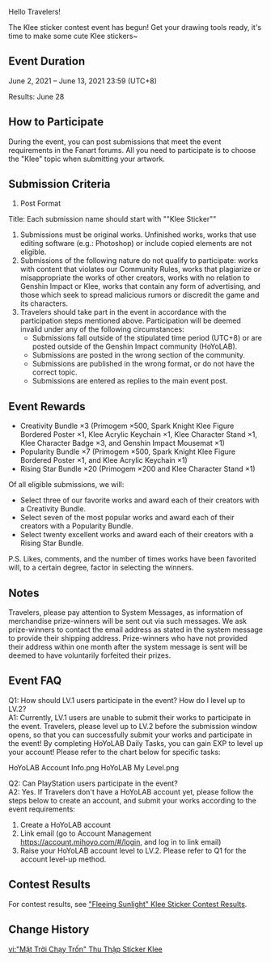 {{Event
|name              = "Fleeing Sunlight" Klee Sticker Contest Event
|image             = Fleeing Sunlight Klee Sticker Contest Event.png
|type              = Web
|type2             = Fanart
|time_known        = yes
|time_start        = 2021-06-02
|time_start_offset = GMT+8
|time_end          = 2021-06-13 23:59:59
|time_end_offset   = GMT+8
|link              = https://www.hoyolab.com/article/402246
|link2             = https://www.hoyolab.com/article_pre/2233
|link2name         = Contest Results
}}

Hello Travelers!

The Klee sticker contest event has begun! Get your drawing tools ready, it's time to make some cute Klee stickers~

==Event Duration==
June 2, 2021 – June 13, 2021 23:59 (UTC+8)

Results: June 28

==How to Participate==
During the event, you can post submissions that meet the event requirements in the Fanart forums. All you need to participate is to choose the "Klee" topic when submitting your artwork.

==Submission Criteria==
#Post Format
Title: Each submission name should start with ""Klee Sticker""
#Submissions must be original works. Unfinished works, works that use editing software (e.g.: Photoshop) or include copied elements are not eligible.
#Submissions of the following nature do not qualify to participate: works with content that violates our Community Rules, works that plagiarize or misappropriate the works of other creators, works with no relation to Genshin Impact or Klee, works that contain any form of advertising, and those which seek to spread malicious rumors or discredit the game and its characters.
#Travelers should take part in the event in accordance with the participation steps mentioned above. Participation will be deemed invalid under any of the following circumstances:
#*Submissions fall outside of the stipulated time period (UTC+8) or are posted outside of the Genshin Impact community (HoYoLAB).
#*Submissions are posted in the wrong section of the community.
#*Submissions are published in the wrong format, or do not have the correct topic.
#*Submissions are entered as replies to the main event post.

==Event Rewards==
*Creativity Bundle ×3 (Primogem ×500, Spark Knight Klee Figure Bordered Poster ×1, Klee Acrylic Keychain ×1, Klee Character Stand ×1, Klee Character Badge ×3, and Genshin Impact Mousemat ×1)
*Popularity Bundle ×7 (Primogem ×500, Spark Knight Klee Figure Bordered Poster ×1, and Klee Acrylic Keychain ×1)
*Rising Star Bundle ×20 (Primogem ×200 and Klee Character Stand ×1)

Of all eligible submissions, we will:
*Select three of our favorite works and award each of their creators with a Creativity Bundle.
*Select seven of the most popular works and award each of their creators with a Popularity Bundle.
*Select twenty excellent works and award each of their creators with a Rising Star Bundle.

P.S. Likes, comments, and the number of times works have been favorited will, to a certain degree, factor in selecting the winners.

==Notes==
Travelers, please pay attention to System Messages, as information of merchandise prize-winners will be sent out via such messages. We ask prize-winners to contact the email address as stated in the system message to provide their shipping address. Prize-winners who have not provided their address within one month after the system message is sent will be deemed to have voluntarily forfeited their prizes.

==Event FAQ==
Q1: How should LV.1 users participate in the event? How do I level up to LV.2?<br />
A1: Currently, LV.1 users are unable to submit their works to participate in the event. Travelers, please level up to LV.2 before the submission window opens, so that you can successfully submit your works and participate in the event!
By completing HoYoLAB Daily Tasks, you can gain EXP to level up your account! Please refer to the chart below for specific tasks:
<gallery hideaddbutton="true" captionalign="center">
HoYoLAB Account Info.png
HoYoLAB My Level.png
</gallery>

Q2: Can PlayStation users participate in the event?<br />
A2: Yes. If Travelers don't have a HoYoLAB account yet, please follow the steps below to create an account, and submit your works according to the event requirements:
#Create a HoYoLAB account
#Link email (go to Account Management https://account.mihoyo.com/#/login, and log in to link email)
#Raise your HoYoLAB account level to LV.2. Please refer to Q1 for the account level-up method.

==Contest Results==
For contest results, see [https://www.hoyolab.com/article_pre/2233 "Fleeing Sunlight" Klee Sticker Contest Results].

==Change History==
{{Change History|1.5}}

[[vi:"Mặt Trời Chạy Trốn" Thu Thập Sticker Klee]]